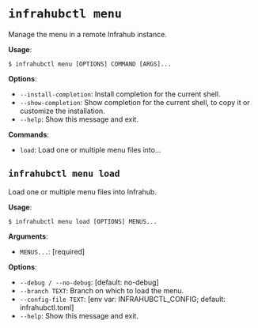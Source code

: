# `infrahubctl menu`

Manage the menu in a remote Infrahub instance.

**Usage**:

```console
$ infrahubctl menu [OPTIONS] COMMAND [ARGS]...
```

**Options**:

* `--install-completion`: Install completion for the current shell.
* `--show-completion`: Show completion for the current shell, to copy it or customize the installation.
* `--help`: Show this message and exit.

**Commands**:

* `load`: Load one or multiple menu files into...

## `infrahubctl menu load`

Load one or multiple menu files into Infrahub.

**Usage**:

```console
$ infrahubctl menu load [OPTIONS] MENUS...
```

**Arguments**:

* `MENUS...`: [required]

**Options**:

* `--debug / --no-debug`: [default: no-debug]
* `--branch TEXT`: Branch on which to load the menu.
* `--config-file TEXT`: [env var: INFRAHUBCTL_CONFIG; default: infrahubctl.toml]
* `--help`: Show this message and exit.
